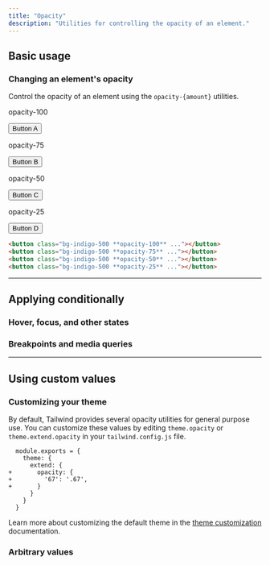 ```yaml
---
title: "Opacity"
description: "Utilities for controlling the opacity of an element."
---
```




## Basic usage

### Changing an element's opacity

Control the opacity of an element using the `opacity-{amount}` utilities.

<Example>
  <div class="flex flex-col sm:flex-row items-center justify-center gap-8 sm:gap-16 text-white text-sm font-bold leading-6">
    <div class="flex flex-col items-center shrink-0">
      <p class="font-medium text-sm text-gray-500 font-mono text-center mb-3">opacity-100</p>
      <button class="px-4 py-2 font-semibold text-sm bg-indigo-500 text-white rounded-md shadow-sm opacity-100">Button A</button>
    </div>
    <div class="flex flex-col items-center shrink-0">
      <p class="font-medium text-sm text-gray-500 font-mono text-center mb-3">opacity-75</p>
      <button class="px-4 py-2 font-semibold text-sm bg-indigo-500 text-white rounded-md shadow-sm opacity-75">Button B</button>
    </div>
    <div class="flex flex-col items-center shrink-0">
      <p class="font-medium text-sm text-gray-500 font-mono text-center mb-3">opacity-50</p>
      <button class="px-4 py-2 font-semibold text-sm bg-indigo-500 text-white rounded-md shadow-sm opacity-50">Button C</button>
    </div>
    <div class="flex flex-col items-center shrink-0">
      <p class="font-medium text-sm text-gray-500 font-mono text-center mb-3">opacity-25</p>
      <button class="px-4 py-2 font-semibold text-sm bg-indigo-500 text-white rounded-md shadow-sm opacity-25">Button D</button>
    </div>
  </div>
</Example>

```html
<button class="bg-indigo-500 **opacity-100** ..."></button>
<button class="bg-indigo-500 **opacity-75** ..."></button>
<button class="bg-indigo-500 **opacity-50** ..."></button>
<button class="bg-indigo-500 **opacity-25** ..."></button>
```

---

## <Heading ignore>Applying conditionally</Heading>

### <Heading ignore>Hover, focus, and other states</Heading>

<HoverFocusAndOtherStates defaultClass="opacity-50" featuredClass="opacity-100" />

### <Heading ignore>Breakpoints and media queries</Heading>

<BreakpointsAndMediaQueries defaultClass="opacity-50" featuredClass="opacity-100" />

---

## Using custom values

### Customizing your theme

By default, Tailwind provides several opacity utilities for general purpose use. You can customize these values by editing `theme.opacity` or `theme.extend.opacity` in your `tailwind.config.js` file.

```diff-js tailwind.config.js
  module.exports = {
    theme: {
      extend: {
+       opacity: {
+         '67': '.67',
+       }
      }
    }
  }
```

Learn more about customizing the default theme in the [theme customization](/docs/theme#customizing-the-default-theme) documentation.

### Arbitrary values

<ArbitraryValues property="opacity" featuredClass="opacity-[.67]" />
